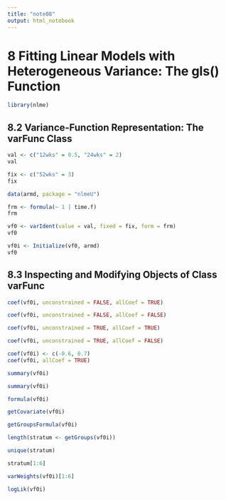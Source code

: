 ```yaml
---
title: "note08"
output: html_notebook
---
```


# 8 Fitting Linear Models with Heterogeneous Variance: The gls() Function

```r
library(nlme)
```


## 8.2 Variance-Function Representation: The varFunc Class

```r
val <- c("12wks" = 0.5, "24wks" = 2)
val
```

```r
fix <- c("52wks" = 3)
fix
```

```r
data(armd, package = "nlmeU")
```

```r
frm <- formula(~ 1 | time.f)
frm
```

```r
vf0 <- varIdent(value = val, fixed = fix, form = frm)
vf0
```

```r
vf0i <- Initialize(vf0, armd)
vf0
```

## 8.3 Inspecting and Modifying Objects of Class varFunc

```r
coef(vf0i, unconstrained = FALSE, allCoef = TRUE)
```

```r
coef(vf0i, unconstrained = FALSE, allCoef = FALSE)
```

```r
coef(vf0i, unconstrained = TRUE, allCoef = TRUE)
```

```r
coef(vf0i, unconstrained = TRUE, allCoef = FALSE)
```

```r
coef(vf0i) <- c(-0.6, 0.7)
coef(vf0i, allCoef = TRUE)
```

```r
summary(vf0i)
```

```r
summary(vf0i)
```

```r
formula(vf0i)
```

```r
getCovariate(vf0i)
```

```r
getGroupsFormula(vf0i)
```

```r
length(stratum <- getGroups(vf0i))
```

```r
unique(stratum)
```

```r
stratum[1:6]
```

```r
varWeights(vf0i)[1:6]
```

```r
logLik(vf0i)
```
